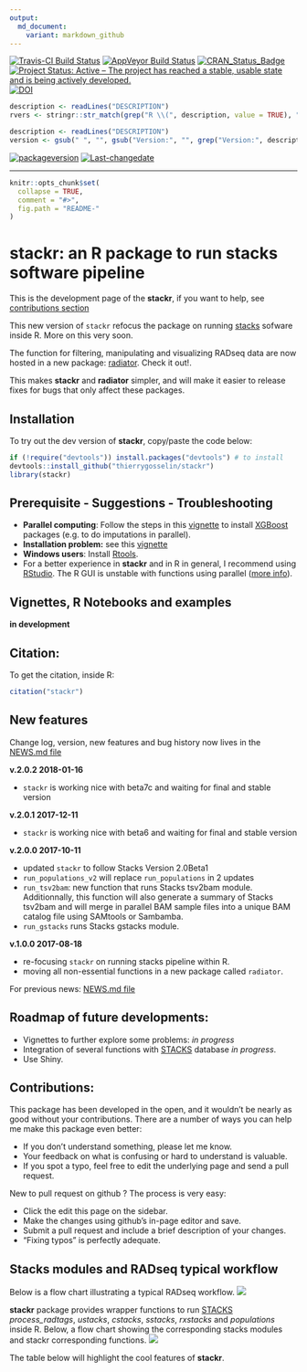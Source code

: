```yaml
---
output:
  md_document:
    variant: markdown_github
---
```

[![Travis-CI Build Status](https://travis-ci.org/thierrygosselin/stackr.svg?branch=master)](https://travis-ci.org/thierrygosselin/stackr)
[![AppVeyor Build Status](https://ci.appveyor.com/api/projects/status/github/thierrygosselin/stackr?branch=master&svg=true)](https://ci.appveyor.com/project/thierrygosselin/stackr)
[![CRAN_Status_Badge](http://www.r-pkg.org/badges/version/stackr)](http://cran.r-project.org/package=stackr)
[![Project Status: Active – The project has reached a stable, usable state and is being actively developed.](http://www.repostatus.org/badges/latest/active.svg)](http://www.repostatus.org/#active)
[![DOI](https://zenodo.org/badge/14548/thierrygosselin/stackr.svg)](https://zenodo.org/badge/latestdoi/14548/thierrygosselin/stackr)

```r
description <- readLines("DESCRIPTION")
rvers <- stringr::str_match(grep("R \\(", description, value = TRUE), "[0-9]{1,4}\\.[0-9]{1,4}\\.[0-9]{1,4}")[1,1]
```
```r
description <- readLines("DESCRIPTION")
version <- gsub(" ", "", gsub("Version:", "", grep("Version:", description, value = TRUE)))
```
[![packageversion](https://img.shields.io/badge/Package%20version-`r version`-orange.svg)](commits/master)
[![Last-changedate](https://img.shields.io/badge/last%20change-`r gsub('-', '--', Sys.Date())`-brightgreen.svg)](/commits/master)

---

```r
knitr::opts_chunk$set(
  collapse = TRUE,
  comment = "#>",
  fig.path = "README-"
)
```


# stackr: an R package to run stacks software pipeline

This is the development page of the **stackr**, 
if you want to help, see [contributions section](https://github.com/thierrygosselin/stackr#contributions)

This new version of `stackr` refocus the package on running [stacks](http://catchenlab.life.illinois.edu/stacks/) sofware inside R. More on this very soon.

The function for filtering, manipulating and visualizing RADseq data are now hosted in a new package:
[radiator](https://github.com/thierrygosselin/radiator). Check it out!.

This makes **stackr** and **radiator** simpler, and will make it easier to
release fixes for bugs that only affect these packages.



## Installation
To try out the dev version of **stackr**, copy/paste the code below:

```r
if (!require("devtools")) install.packages("devtools") # to install
devtools::install_github("thierrygosselin/stackr")
library(stackr)
```





## Prerequisite - Suggestions - Troubleshooting
  * **Parallel computing**: Follow the steps in this [vignette](https://github.com/thierrygosselin/stackr/blob/master/vignettes/vignette_imputations_parallel.Rmd)  to install [XGBoost](https://github.com/dmlc/xgboost) packages (e.g. to do imputations in parallel).
  * **Installation problem:** see this
  [vignette](https://github.com/thierrygosselin/stackr/blob/master/vignettes/vignette_installation_problems.Rmd)
  * **Windows users**: Install [Rtools](https://cran.r-project.org/bin/windows/Rtools/).
  * For a better experience in **stackr** and in R in general, I recommend using [RStudio](https://www.rstudio.com/products/rstudio/download/). 
  The R GUI is unstable with functions using parallel ([more info](https://stat.ethz.ch/R-manual/R-devel/library/parallel/html/mclapply.html)). 

## Vignettes, R Notebooks and examples

**in development**


## Citation:
To get the citation, inside R:
```r
citation("stackr")
```

## New features
Change log, version, new features and bug history now lives in the [NEWS.md file](https://github.com/thierrygosselin/stackr/blob/master/NEWS.md)


**v.2.0.2 2018-01-16**

* `stackr` is working nice with beta7c and waiting for final and stable version


**v.2.0.1 2017-12-11**

* `stackr` is working nice with beta6 and waiting for final and stable version


**v.2.0.0 2017-10-11**

* updated `stackr` to follow Stacks Version 2.0Beta1
* `run_populations_v2` will replace `run_populations` in 2 updates
* `run_tsv2bam`: new function that runs Stacks tsv2bam module.
Additionnally, this function will also generate a summary of
Stacks tsv2bam and will merge in parallel BAM sample files into a unique
BAM catalog file using SAMtools or Sambamba.
* `run_gstacks` runs Stacks gstacks module.


**v.1.0.0 2017-08-18**

* re-focusing `stackr` on running stacks pipeline within R.
* moving all non-essential functions in a new package called `radiator`.

For previous news:
[NEWS.md file](https://github.com/thierrygosselin/stackr/blob/master/NEWS.md)

## Roadmap of future developments:

* Vignettes to further explore some problems: *in progress*
* Integration of several functions with [STACKS](http://catchenlab.life.illinois.edu/stacks/) database *in progress*.
* Use Shiny.


## Contributions:

This package has been developed in the open, and it wouldn’t be nearly as good without your contributions. There are a number of ways you can help me make this package even better:

* If you don’t understand something, please let me know. 
* Your feedback on what is confusing or hard to understand is valuable. 
* If you spot a typo, feel free to edit the underlying page and send a pull request.

New to pull request on github ? The process is very easy:

* Click the edit this page on the sidebar.
* Make the changes using github’s in-page editor and save.
* Submit a pull request and include a brief description of your changes. 
* “Fixing typos” is perfectly adequate.


## Stacks modules and RADseq typical workflow

Below is a flow chart illustrating a typical RADseq workflow.
![](vignettes/RADseq_workflow.png)


**stackr** package provides wrapper functions to run
[STACKS](http://catchenlab.life.illinois.edu/stacks/) *process_radtags*,
*ustacks*, *cstacks*, *sstacks*, *rxstacks* and *populations* inside R.
Below, a flow chart
showing the corresponding stacks modules and stackr corresponding functions.
![](vignettes/stackr_workflow.png)


The table below will highlight the cool features of **stackr**.
